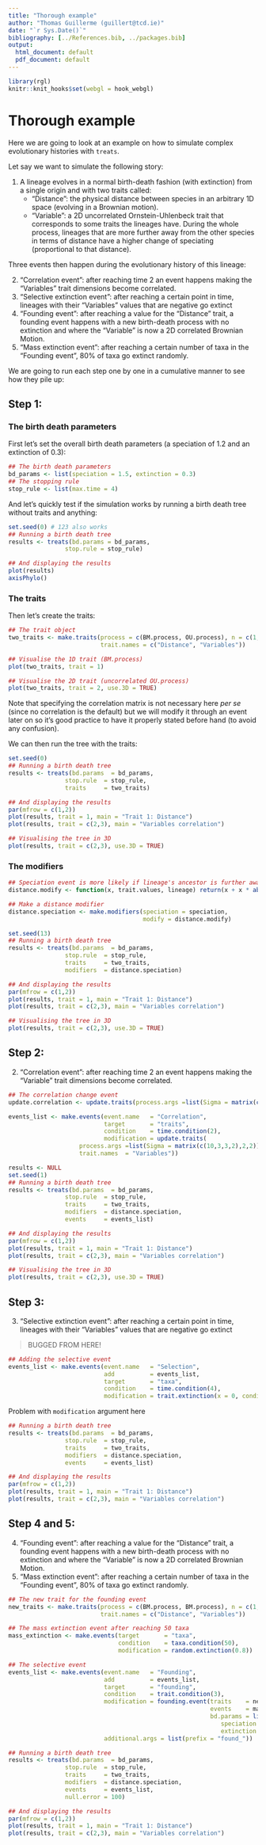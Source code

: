 ```yaml
---
title: "Thorough example"
author: "Thomas Guillerme (guillert@tcd.ie)"
date: "`r Sys.Date()`"
bibliography: [../References.bib, ../packages.bib]
output:
  html_document: default
  pdf_document: default
---
```


```r
library(rgl)
knitr::knit_hooks$set(webgl = hook_webgl)
```
# Thorough example

Here we are going to look at an example on how to simulate complex evolutionary histories with `treats`.

Let say we want to simulate the following story:

 1. A lineage evolves in a normal birth-death fashion (with extinction) from a single origin and with two traits called:
    - "Distance": the physical distance between species in an arbitrary 1D space (evolving in a Brownian motion).
    - "Variable": a 2D uncorrelated Ornstein-Uhlenbeck trait that corresponds to some traits the lineages have.
 During the whole process, lineages that are more further away from the other species in terms of distance have a higher change of speciating (proportional to that distance).

Three events then happen during the evolutionary history of this lineage: 

 2. "Correlation event": after reaching time 2 an event happens making the "Variables" trait dimensions become correlated.
 3. "Selective extinction event": after reaching a certain point in time, lineages with their "Variables" values that are negative go extinct
 4. "Founding event": after reaching a value for the "Distance" trait, a founding event happens with a new birth-death process with no extinction and where the "Variable" is now a 2D correlated Brownian Motion.
 5. "Mass extinction event": after reaching a certain number of taxa in the "Founding event", 80% of taxa go extinct randomly.

We are going to run each step one by one in a cumulative manner to see how they pile up:

## Step 1:

### The birth death parameters

First let's set the overall birth death parameters (a speciation of 1.2 and an extinction of 0.3):

```r
## The birth death parameters
bd_params <- list(speciation = 1.5, extinction = 0.3)
## The stopping rule
stop_rule <- list(max.time = 4)
```

And let's quickly test if the simulation works by running a birth death tree without traits and anything:

```r
set.seed(0) # 123 also works
## Running a birth death tree 
results <- treats(bd.params = bd_params,
                stop.rule = stop_rule)

## And displaying the results
plot(results)
axisPhylo()
```

### The traits

Then let's create the traits:

```r
## The trait object
two_traits <- make.traits(process = c(BM.process, OU.process), n = c(1, 2),
                          trait.names = c("Distance", "Variables"))
```


```r
## Visualise the 1D trait (BM.process)
plot(two_traits, trait = 1)
```

```r
## Visualise the 2D trait (uncorrelated OU.process)
plot(two_traits, trait = 2, use.3D = TRUE)
```

Note that specifying the correlation matrix is not necessary here _per se_ (since no correlation is the default) but we will modify it through an event later on so it's good practice to have it properly stated before hand (to avoid any confusion).

We can then run the tree with the traits:

```r
set.seed(0)
## Running a birth death tree 
results <- treats(bd.params  = bd_params,
                stop.rule  = stop_rule,
                traits     = two_traits)

## And displaying the results
par(mfrow = c(1,2))
plot(results, trait = 1, main = "Trait 1: Distance")
plot(results, trait = c(2,3), main = "Variables correlation")
```

```r
## Visualising the tree in 3D
plot(results, trait = c(2,3), use.3D = TRUE)
```

### The modifiers

```r
## Speciation event is more likely if lineage's ancestor is further away from the mean trait value
distance.modify <- function(x, trait.values, lineage) return(x + x * abs(parent.traits(trait.values, lineage)[1] - mean(trait.values[,1])))

## Make a distance modifier
distance.speciation <- make.modifiers(speciation = speciation,
                                      modify = distance.modify)
```

```r
set.seed(13)
## Running a birth death tree 
results <- treats(bd.params  = bd_params,
                stop.rule  = stop_rule,
                traits     = two_traits,
                modifiers  = distance.speciation)

## And displaying the results
par(mfrow = c(1,2))
plot(results, trait = 1, main = "Trait 1: Distance")
plot(results, trait = c(2,3), main = "Variables correlation")
```

```r
## Visualising the tree in 3D
plot(results, trait = c(2,3), use.3D = TRUE)
```


## Step 2:
 2. "Correlation event": after reaching time 2 an event happens making the "Variable" trait dimensions become correlated.

```r
## The correlation change event
update.correlation <- update.traits(process.args =list(Sigma = matrix(c(10,3,3,2),2,2)))

events_list <- make.events(event.name   = "Correlation",
                           target       = "traits",
                           condition    = time.condition(2),
                           modification = update.traits(
                    process.args =list(Sigma = matrix(c(10,3,3,2),2,2)),
                    trait.names  = "Variables"))
```

```r
results <- NULL
set.seed(1)
## Running a birth death tree 
results <- treats(bd.params  = bd_params,
                stop.rule  = stop_rule,
                traits     = two_traits,
                modifiers  = distance.speciation,
                events     = events_list)

## And displaying the results
par(mfrow = c(1,2))
plot(results, trait = 1, main = "Trait 1: Distance")
plot(results, trait = c(2,3), main = "Variables correlation")
```

```r
## Visualising the tree in 3D
plot(results, trait = c(2,3), use.3D = TRUE)
```






















## Step 3:
 3. "Selective extinction event": after reaching a certain point in time, lineages with their "Variables" values that are negative go extinct


> BUGGED FROM HERE!


```r
## Adding the selective event
events_list <- make.events(event.name   = "Selection",
                           add          = events_list,
                           target       = "taxa",
                           condition    = time.condition(4),
                           modification = trait.extinction(x = 0, condition = `<`, trait = 2))
```
Problem with `modification` argument here


```r
## Running a birth death tree 
results <- treats(bd.params  = bd_params,
                stop.rule  = stop_rule,
                traits     = two_traits,
                modifiers  = distance.speciation,
                events     = events_list)

## And displaying the results
par(mfrow = c(1,2))
plot(results, trait = 1, main = "Trait 1: Distance")
plot(results, trait = c(2,3), main = "Variables correlation")
```

## Step 4 and 5:
 4. "Founding event": after reaching a value for the "Distance" trait, a founding event happens with a new birth-death process with no extinction and where the "Variable" is now a 2D correlated Brownian Motion.
 5. "Mass extinction event": after reaching a certain number of taxa in the "Founding event", 80% of taxa go extinct randomly.

```r
## The new trait for the founding event
new_traits <- make.traits(process = c(BM.process, BM.process), n = c(1, 2),
                          trait.names = c("Distance", "Variables"))

## The mass extinction event after reaching 50 taxa
mass_extinction <- make.events(target       = "taxa",
                               condition    = taxa.condition(50),
                               modification = random.extinction(0.8))
```

```r
## The selective event
events_list <- make.events(event.name   = "Founding", 
                           add          = events_list,
                           target       = "founding",
                           condition    = trait.condition(3),
                           modification = founding.event(traits    = new_traits,
                                                         events    = mass_extinction,
                                                         bd.params = list(
                                                            speciation = 2,
                                                            extinction = 0)),
                           additional.args = list(prefix = "found_"))
```

```r
## Running a birth death tree 
results <- treats(bd.params  = bd_params,
                stop.rule  = stop_rule,
                traits     = two_traits,
                modifiers  = distance.speciation,
                events     = events_list,
                null.error = 100)

## And displaying the results
par(mfrow = c(1,2))
plot(results, trait = 1, main = "Trait 1: Distance")
plot(results, trait = c(2,3), main = "Variables correlation")
```